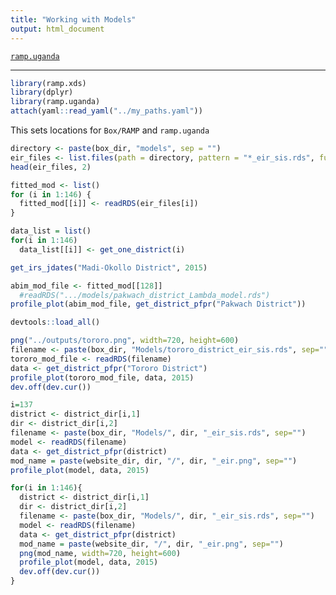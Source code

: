 ```yaml
---
title: "Working with Models"
output: html_document
---
```


[`ramp.uganda`](../index.html)

***


```r
library(ramp.xds)
library(dplyr)
library(ramp.uganda)
attach(yaml::read_yaml("../my_paths.yaml")) 
``` 

This sets locations for `Box/RAMP` and `ramp.uganda` 

```r
directory <- paste(box_dir, "models", sep = "") 
eir_files <- list.files(path = directory, pattern = "*_eir_sis.rds", full.names = TRUE)
head(eir_files, 2)
```

```r
fitted_mod <- list()
for (i in 1:146) {
  fitted_mod[[i]] <- readRDS(eir_files[i])
}
```

```r
data_list = list()
for(i in 1:146)
  data_list[[i]] <- get_one_district(i)
```

```r
get_irs_jdates("Madi-Okollo District", 2015)
```



```r
abim_mod_file <- fitted_mod[[128]] 
  #readRDS(".../models/pakwach_district_Lambda_model.rds")
profile_plot(abim_mod_file, get_district_pfpr("Pakwach District"))
```

```r
devtools::load_all()
```

```r
png("../outputs/tororo.png", width=720, height=600)
filename <- paste(box_dir, "Models/tororo_district_eir_sis.rds", sep="")
tororo_mod_file <- readRDS(filename)
data <- get_district_pfpr("Tororo District")
profile_plot(tororo_mod_file, data, 2015)
dev.off(dev.cur())
```

```r
i=137
district <- district_dir[i,1]
dir <- district_dir[i,2]
filename <- paste(box_dir, "Models/", dir, "_eir_sis.rds", sep="")
model <- readRDS(filename)
data <- get_district_pfpr(district)
mod_name = paste(website_dir, dir, "/", dir, "_eir.png", sep="")
profile_plot(model, data, 2015)
```

```r
for(i in 1:146){
  district <- district_dir[i,1]
  dir <- district_dir[i,2]
  filename <- paste(box_dir, "Models/", dir, "_eir_sis.rds", sep="")
  model <- readRDS(filename)
  data <- get_district_pfpr(district)
  mod_name = paste(website_dir, "/", dir, "_eir.png", sep="")
  png(mod_name, width=720, height=600)
  profile_plot(model, data, 2015)
  dev.off(dev.cur())
}
```
